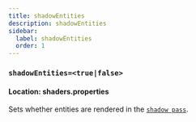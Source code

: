 ```yaml
---
title: shadowEntities
description: shadowEntities
sidebar:
  label: shadowEntities
  order: 1
---
```


### `shadowEntities=<true|false>`

#### Location: shaders.properties

Sets whether entities are rendered in the [`shadow pass`](/reference/programs/shadow).